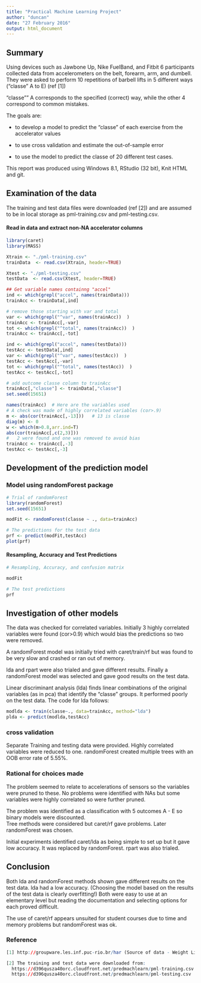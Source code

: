```yaml
---
title: "Practical Machine Learning Project"
author: "duncan"
date: "27 February 2016"
output: html_document
---
```

## Summary
Using devices such as Jawbone Up, Nike FuelBand, and Fitbit 6 participants collected data from accelerometers on the belt, forearm, arm, and dumbell. They were asked to perform 10 repetitions of barbell lifts  in 5 different ways ("classe" A to E) (ref [1]) 

"classe"" A corresponds to the specified (correct) way, while the other 4 correspond to common mistakes. 

The goals are:

* to develop a model to predict the "classe" of each exercise from the accelerator values

* to use cross validation and estimate the out-of-sample error

* to use the model to predict the classe of 20 different test cases.

This report was produced using Windows 8.1, RStudio (32 bit), Knit HTML and git.

## Examination of the data 
The training and test data files were downloaded (ref [2]) and are assumed to be in local storage as pml-training.csv and pml-testing.csv.

#### Read in data and extract non-NA accelerator columns
```r
library(caret)
library(MASS)
```

```r

Xtrain <- "./pml-training.csv"
trainData  <- read.csv(Xtrain, header=TRUE)

Xtest <- "./pml-testing.csv"
testData  <- read.csv(Xtest, header=TRUE)   

## Get variable names containng "accel"
ind <- which(grepl("accel", names(trainData)))
trainAcc <- trainData[,ind]

# remove those starting with var and total
var <- which(grepl("^var", names(trainAcc))  )
trainAcc <- trainAcc[,-var]
tot <- which(grepl("^total", names(trainAcc))  )
trainAcc <- trainAcc[,-tot]

ind <- which(grepl("accel", names(testData)))
testAcc <- testData[,ind]
var <- which(grepl("^var", names(testAcc))  )
testAcc <- testAcc[,-var]
tot <- which(grepl("^total", names(testAcc))  )
testAcc <- testAcc[,-tot]

# add outcome classe column to trainAcc
trainAcc[,"classe"] <- trainData[,"classe"]
set.seed(15651)
```

```r
names(trainAcc)  # Here are the variables used
# A check was made of highly correlated variables (cor>.9) 
m <- abs(cor(trainAcc[,-13]))   # 13 is classe
diag(m) <- 0
w <- which(m>0.8,arr.ind=T)
abs(cor(trainAcc[,c(2,3)]))
#   2 were found and one was removed to avoid bias
trainAcc <- trainAcc[,-3]
testAcc <- testAcc[,-3]
``` 

## Development of the prediction model 



### Model using randomForest package

```r

# Trial of randomForest
library(randomForest)
set.seed(15651)

modFit <- randomForest(classe ~ ., data=trainAcc)

# The predictions for the test data
prf <- predict(modFit,testAcc)
plot(prf)
```

#### Resampling, Accuracy and Test Predictions

```r

# Resampling, Accuracy, and confusion matrix

modFit

# The test predictions
prf

```

## Investigation of other models
The data was checked for correlated variables.  Initially 3 highly correlated variables were found (cor>0.9) which would bias the predictions so two were removed. 

A randomForest model was initially tried with caret/train/rf but was found to be very slow and crashed or ran out of memory.  

lda and rpart were also trialed and gave different results.  Finally a randomForest model was selected and gave good results on the test data. 

Linear discriminant analysis (lda) finds linear combinations of the original variables (as in pca) that identify the "classe" groups.  It performed poorly on the test data.    The code for lda follows:

```r
modlda <- train(classe~., data=trainAcc, method="lda")
plda <- predict(modlda,testAcc)
```

### cross validation
Separate Training and testing data were provided.
Highly correlated variables were reduced to one.
randomForest created multiple trees with an OOB error rate of  5.55%.

### Rational for choices made
The problem seemed to relate to accelerations of sensors so the variables were pruned to these.  No problems were identified with NAs but some variables were highly correlated so were further pruned.

The problem was identified as a classification with 5 outcomes A - E so binary models were discounted.  
Tree methods were considered but caret/rf gave problems.  Later randomForest was chosen. 

Initial experiments identified caret/lda as being simple to set up but it gave low accuracy.  It was replaced by randomForest.  rpart was also trialed.

## Conclusion
Both lda and randomForest methods shown gave different results on the test data.  lda had a low accuracy. (Choosing the model based on the results of the test data is clearly overfitting!)
Both were easy to use at an elementary level but reading the documentation and selecting options for each proved difficult.

The use of caret/rf appears unsuited for student courses due to time and memory problems but randomForest was ok.


### Reference
```r

[1] http://groupware.les.inf.puc-rio.br/har (Source of data - Weight Lifting Exercise Dataset).

[2] The training and test data were downloaded from:
  https://d396qusza40orc.cloudfront.net/predmachlearn/pml-training.csv
  https://d396qusza40orc.cloudfront.net/predmachlearn/pml-testing.csv
  
```    
